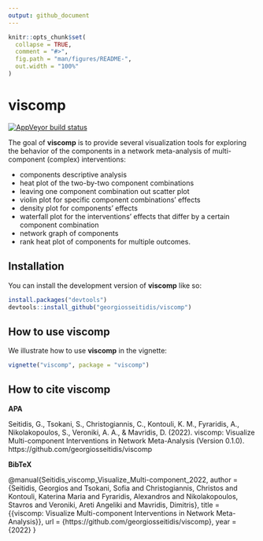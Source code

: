 ```yaml
---
output: github_document
---
```


<!-- README.md is generated from README.Rmd. Please edit that file -->

```r
knitr::opts_chunk$set(
  collapse = TRUE,
  comment = "#>",
  fig.path = "man/figures/README-",
  out.width = "100%"
)
```

# viscomp

<!-- badges: start -->
[![AppVeyor build status](https://ci.appveyor.com/api/projects/status/github/georgiosseitidis/viscomp?branch=main&svg=true)](https://ci.appveyor.com/project/georgiosseitidis/viscomp)
<!-- badges: end -->

The goal of **viscomp** is to provide several visualization tools for exploring the behavior of the components in a network meta-analysis of multi-component (complex) interventions: 

 * components descriptive analysis
 * heat plot of the two-by-two component combinations 
 * leaving one component combination out scatter plot 
 * violin plot for specific component combinations' effects
 * density plot for components' effects  
 * waterfall plot for the interventions' effects that differ by a certain component combination 
 * network graph of components
 * rank heat plot of components for multiple outcomes.


## Installation

You can install the development version of **viscomp** like so:

``` r
install.packages("devtools")
devtools::install_github("georgiosseitidis/viscomp")
```

## How to use viscomp

We illustrate how to use **viscomp** in the vignette:

```r
vignette("viscomp", package = "viscomp")
```

## How to cite viscomp

**APA**

Seitidis, G., Tsokani, S., Christogiannis, C., Kontouli, K. M., Fyraridis, A., Nikolakopoulos, S., Veroniki, A. A., & Mavridis, D. (2022). viscomp: Visualize Multi-component Interventions in Network Meta-Analysis (Version 0.1.0). https://github.com/georgiosseitidis/viscomp

**BibTeX**

@manual{Seitidis_viscomp_Visualize_Multi-component_2022,
author = {Seitidis, Georgios and Tsokani, Sofia and Christogiannis, Christos and Kontouli, Katerina Maria and Fyraridis, Alexandros and Nikolakopoulos, Stavros and Veroniki, Areti Angeliki and Mavridis, Dimitris},
title = {{viscomp: Visualize Multi-component Interventions in Network Meta-Analysis}},
url = {https://github.com/georgiosseitidis/viscomp},
year = {2022}
}
